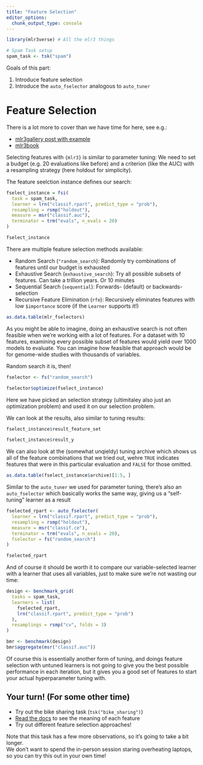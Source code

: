 ```yaml
---
title: "Feature Selection"
editor_options: 
  chunk_output_type: console
---
```


```r
library(mlr3verse) # All the mlr3 things

# Spam Task setup
spam_task <- tsk("spam")
```

Goals of this part:

1. Introduce feature selection
2. Introduce the `auto_fselector` analogous to `auto_tuner`

# Feature Selection

There is a lot more to cover than we have time for here, see e.g.:

- [mlr3gallery post with example](https://mlr-org.com/gallery/optimization/2020-09-14-mlr3fselect-basic/index.html)
- [mlr3book](https://mlr3book.mlr-org.com/chapters/chapter6/feature_selection.html)

Selecting features with `{mlr3}` is similar to parameter tuning: We need to set a budget (e.g. 20 evaluations like before) and a criterion (like the AUC) with a resampling strategy (here holdout for simplicity).

The feature seelction instance defines our search:

```r
fselect_instance = fsi(
  task = spam_task,
  learner = lrn("classif.rpart", predict_type = "prob"),
  resampling = rsmp("holdout"),
  measure = msr("classif.auc"),
  terminator = trm("evals", n_evals = 20)
)

fselect_instance
```

There are multiple feature selection methods available:

- Random Search (`"random_search`): Randomly try combinations of features until our budget is exhausted
- Exhaustive Search (`exhaustive_search`): Try all possible subsets of features. Can take a trillion years. Or 10 minutes
- Sequential Search (`sequential`): Forwards- (default) or backwards-selection
- Recursive Feature Elimination (`rfe`): Recursively eliminates features with low `$importance` score (if the `Learner` supports it!)

```r
as.data.table(mlr_fselectors)
```

As you might be able to imagine, doing an exhaustive search is not often feasible when we're working with a lot of features. For a dataset with 10 features, examining every possible subset of features would yield over 1000 models to evaluate. 
You can imagine how feasible that approach would be for genome-wide studies with thousands of variables.

Random search it is, then!

```r
fselector <- fs("random_search")

fselector$optimize(fselect_instance)
```

Here we have picked an selection strategy (ultimitaley also just an optimization problem) and used it on our selection problem.

We can look at the results, also similar to tuning results:

```r
fselect_instance$result_feature_set

fselect_instance$result_y
```

We can also look at the (somewhat unqieldy) tuning archive which shows us all of the feature combinations that we tried out, wehre `TRUE` indicates features that were in this particular evaluation and `FALSE` for those omitted.

```r
as.data.table(fselect_instance$archive)[1:5, ]
```

Similar to the `auto_tuner` we used for parameter tuning, there's also an `auto_fselector` which basically works the same way, giving us a "self-tuning" learner as a result

```r
fselected_rpart <- auto_fselector(
  learner = lrn("classif.rpart", predict_type = "prob"),
  resampling = rsmp("holdout"),
  measure = msr("classif.ce"),
  terminator = trm("evals", n_evals = 20),
  fselector = fs("random_search")
)

fselected_rpart
```

And of course it should be worth it to compare our variable-selected learner with a learner that uses all variables, just to make sure we're not wasting our time:

```r
design <- benchmark_grid(
  tasks = spam_task,
  learners = list(
    fselected_rpart,
    lrn("classif.rpart", predict_type = "prob")
  ),
  resamplings = rsmp("cv", folds = 3)
)

bmr <- benchmark(design)
bmr$aggregate(msr("classif.auc"))
```

Of course this is essentially another form of tuning, and doings feature selection with untuned learners is not going to give you the best possible performance in each iteration, but it gives you a good set of features to start your actual hyperparameter tuning with.


## Your turn! (For some other time)

- Try out the bike sharing task (`tsk("bike_sharing")`)
- [Read the docs](https://archive.ics.uci.edu/dataset/275/bike+sharing+dataset) to see the meaning of each feature
- Try out different feature selection approaches!

Note that this task has a few more observations, so it's going to take a bit longer.  
We don't want to spend the in-person session staring overheating laptops, so you can try this out in your own time!
